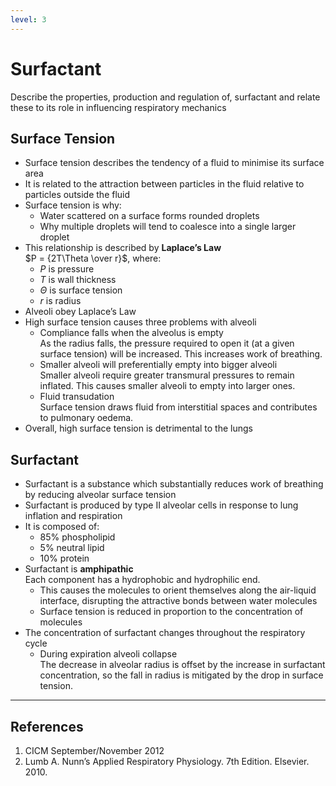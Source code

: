 ```yaml
---
level: 3
---
```


# Surfactant

:::dual
Describe the properties, production and regulation of, surfactant and relate these to its role in influencing respiratory mechanics
:::

## Surface Tension

* Surface tension describes the tendency of a fluid to minimise its surface area
* It is related to the attraction between particles in the fluid relative to particles outside the fluid
* Surface tension is why:
    * Water scattered on a surface forms rounded droplets
    * Why multiple droplets will tend to coalesce into a single larger droplet


* This relationship is described by **Laplace's Law**\
$P = {2T\Theta \over r}$, where:
    * $P$ is pressure
    * $T$ is wall thickness\
    * $\Theta$ is surface tension
    * $r$ is radius


* Alveoli obey Laplace's Law
* High surface tension causes three problems with alveoli
    * Compliance falls when the alveolus is empty\
    As the radius falls, the pressure required to open it (at a given surface tension) will be increased. This increases work of breathing.
    * Smaller alveoli will preferentially empty into bigger alveoli\
    Smaller alveoli require greater transmural pressures to remain inflated. This causes smaller alveoli to empty into larger ones.
    * Fluid transudation\
    Surface tension draws fluid from interstitial spaces and contributes to pulmonary oedema.
 * Overall, high surface tension is detrimental to the lungs

## Surfactant

* Surfactant is a substance which substantially reduces work of breathing by reducing alveolar surface tension
* Surfactant is produced by type II alveolar cells in response to lung inflation and respiration
* It is composed of:
  *  85% phospholipid
  *  5% neutral lipid
  *  10% protein
* Surfactant is **amphipathic**\
Each component has a hydrophobic and hydrophilic end.
  * This causes the molecules to orient themselves along the air-liquid interface, disrupting the attractive bonds between water molecules
  * Surface tension is reduced in proportion to the concentration of molecules
* The concentration of surfactant changes throughout the respiratory cycle
  * During expiration alveoli collapse\
  The decrease in alveolar radius is offset by the increase in surfactant concentration, so the fall in radius is mitigated by the drop in surface tension.

---

## References

1. CICM September/November 2012
2. Lumb A. Nunn's Applied Respiratory Physiology. 7th Edition. Elsevier. 2010.